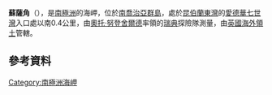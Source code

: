 {{Coord|54|17|S|36|30|W||display=title}}

'''蘇薩角'''（{{lang-en|Susa Point}}），是[[南極洲|南極洲]]的海岬，位於[[南喬治亞群島|南喬治亞群島]]，處於[[昆伯蘭東灣|昆伯蘭東灣]]的[[愛德華七世灣|愛德華七世灣]]入口處以南0.4公里，由[[奧托·努登舍爾德|奧托·努登舍爾德]]率領的[[瑞典|瑞典]]探險隊測量，由[[英國海外領土|英國海外領土]]管轄。

==參考資料==
{{usgs-gazetteer}}

{{Antarctica-geo-stub}}
[[Category:南極洲海岬|Category:南極洲海岬]]